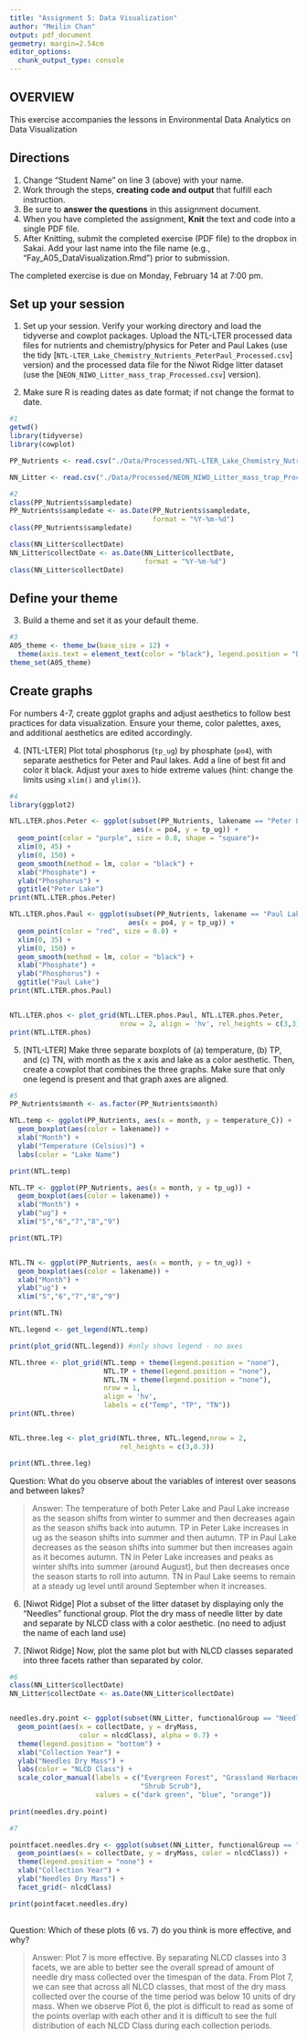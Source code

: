 ```yaml
---
title: "Assignment 5: Data Visualization"
author: "Meilin Chan"
output: pdf_document
geometry: margin=2.54cm
editor_options: 
  chunk_output_type: console
---
```


## OVERVIEW

This exercise accompanies the lessons in Environmental Data Analytics on Data Visualization 

## Directions
1. Change "Student Name" on line 3 (above) with your name.
2. Work through the steps, **creating code and output** that fulfill each instruction.
3. Be sure to **answer the questions** in this assignment document.
4. When you have completed the assignment, **Knit** the text and code into a single PDF file.
5. After Knitting, submit the completed exercise (PDF file) to the dropbox in Sakai. Add your last name into the file name (e.g., "Fay_A05_DataVisualization.Rmd") prior to submission.

The completed exercise is due on Monday, February 14 at 7:00 pm.



## Set up your session 
1. Set up your session. Verify your working directory and load the tidyverse 
and cowplot packages. Upload the NTL-LTER processed data files for nutrients 
and chemistry/physics for Peter and Paul Lakes (use the tidy 
[`NTL-LTER_Lake_Chemistry_Nutrients_PeterPaul_Processed.csv`] version) and 
the processed data file for the Niwot Ridge litter dataset (use the [`NEON_NIWO_Litter_mass_trap_Processed.csv`] version). 

2. Make sure R is reading dates as date format; if not change the format to date.

```r
#1 
getwd()
library(tidyverse)
library(cowplot)

PP_Nutrients <- read.csv("./Data/Processed/NTL-LTER_Lake_Chemistry_Nutrients_PeterPaul_Processed.csv", stringsAsFactors = FALSE)

NN_Litter <- read.csv("./Data/Processed/NEON_NIWO_Litter_mass_trap_Processed.csv", stringsAsFactors = TRUE)

#2 
class(PP_Nutrients$sampledate)
PP_Nutrients$sampledate <- as.Date(PP_Nutrients$sampledate, 
                                   format = "%Y-%m-%d")
class(PP_Nutrients$sampledate)

class(NN_Litter$collectDate)
NN_Litter$collectDate <- as.Date(NN_Litter$collectDate, 
                                 format = "%Y-%m-%d")
class(NN_Litter$collectDate)

```
## Define your theme
3. Build a theme and set it as your default theme.

```r
#3
A05_theme <- theme_bw(base_size = 12) +
  theme(axis.text = element_text(color = "black"), legend.position = "bottom")
theme_set(A05_theme)
```

## Create graphs
For numbers 4-7, create ggplot graphs and adjust aesthetics to follow best practices for data visualization. Ensure your theme, color palettes, axes, and additional aesthetics are edited accordingly.

4. [NTL-LTER] Plot total phosphorus (`tp_ug`) by phosphate (`po4`), with separate aesthetics for Peter and Paul lakes. Add a line of best fit and color it black. Adjust your axes to hide extreme values (hint: change the limits using `xlim()` and `ylim()`).

```r
#4
library(ggplot2)

NTL.LTER.phos.Peter <- ggplot(subset(PP_Nutrients, lakename == "Peter Lake"), 
                              aes(x = po4, y = tp_ug)) +
  geom_point(color = "purple", size = 0.8, shape = "square")+
  xlim(0, 45) +
  ylim(0, 150) +
  geom_smooth(method = lm, color = "black") +
  xlab("Phosphate") +
  ylab("Phosphorus") +
  ggtitle("Peter Lake")
print(NTL.LTER.phos.Peter)

NTL.LTER.phos.Paul <- ggplot(subset(PP_Nutrients, lakename == "Paul Lake"), 
                             aes(x = po4, y = tp_ug)) +
  geom_point(color = "red", size = 0.8) +
  xlim(0, 35) +
  ylim(0, 150) +
  geom_smooth(method = lm, color = "black") +
  xlab("Phosphate") +
  ylab("Phosphorus") +
  ggtitle("Paul Lake")
print(NTL.LTER.phos.Paul)


NTL.LTER.phos <- plot_grid(NTL.LTER.phos.Paul, NTL.LTER.phos.Peter, 
                           nrow = 2, align = 'hv', rel_heights = c(3,3))
print(NTL.LTER.phos)

```


5. [NTL-LTER] Make three separate boxplots of (a) temperature, (b) TP, and (c) TN, with month as the x axis and lake as a color aesthetic. Then, create a cowplot that combines the three graphs. Make sure that only one legend is present and that graph axes are aligned.

```r
#5
PP_Nutrients$month <- as.factor(PP_Nutrients$month)

NTL.temp <- ggplot(PP_Nutrients, aes(x = month, y = temperature_C)) +
  geom_boxplot(aes(color = lakename)) +
  xlab("Month") +
  ylab("Temperature (Celsius)") +
  labs(color = "Lake Name")

print(NTL.temp)

NTL.TP <- ggplot(PP_Nutrients, aes(x = month, y = tp_ug)) +
  geom_boxplot(aes(color = lakename)) +
  xlab("Month") +
  ylab("ug") +
  xlim("5","6","7","8","9")

print(NTL.TP)


NTL.TN <- ggplot(PP_Nutrients, aes(x = month, y = tn_ug)) +
  geom_boxplot(aes(color = lakename)) +
  xlab("Month") +
  ylab("ug") +
  xlim("5","6","7","8","9")

print(NTL.TN)

NTL.legend <- get_legend(NTL.temp)

print(plot_grid(NTL.legend)) #only shows legend - no axes

NTL.three <- plot_grid(NTL.temp + theme(legend.position = "none"),
                       NTL.TP + theme(legend.position = "none"),
                       NTL.TN + theme(legend.position = "none"),
                       nrow = 1, 
                       align = 'hv',
                       labels = c("Temp", "TP", "TN"))
print(NTL.three) 


NTL.three.leg <- plot_grid(NTL.three, NTL.legend,nrow = 2, 
                           rel_heights = c(3,0.3))

print(NTL.three.leg)


```

Question: What do you observe about the variables of interest over seasons and between lakes? 

> Answer: The temperature of both Peter Lake and Paul Lake increase as the 
season shifts from winter to summer and then decreases again as the season 
shifts back into autumn. TP in Peter Lake increases in ug as the season shifts 
into summer and then autumn. TP in Paul Lake decreases as the season shifts 
into summer but then increases again as it becomes autumn. TN in Peter Lake 
increases and peaks as winter shifts into summer (around August), but then 
decreases once the season starts to roll into autumn. TN in Paul Lake seems 
to remain at a steady ug level until around September when it increases. 

6. [Niwot Ridge] Plot a subset of the litter dataset by displaying only the "Needles" functional group. Plot the dry mass of needle litter by date and separate by NLCD class with a color aesthetic. (no need to adjust the name of each land use)

7. [Niwot Ridge] Now, plot the same plot but with NLCD classes separated into three facets rather than separated by color. 

```r
#6
class(NN_Litter$collectDate)
NN_Litter$collectDate <- as.Date(NN_Litter$collectDate)


needles.dry.point <- ggplot(subset(NN_Litter, functionalGroup == "Needles")) +
  geom_point(aes(x = collectDate, y = dryMass, 
                 color = nlcdClass), alpha = 0.7) +
  theme(legend.position = "bottom") +
  xlab("Collection Year") +
  ylab("Needles Dry Mass") +
  labs(color = "NLCD Class") +
  scale_color_manual(labels = c("Evergreen Forest", "Grassland Herbaceous", 
                                "Shrub Scrub"),
                     values = c("dark green", "blue", "orange"))
                      
print(needles.dry.point)

#7

pointfacet.needles.dry <- ggplot(subset(NN_Litter, functionalGroup == "Needles")) +
  geom_point(aes(x = collectDate, y = dryMass, color = nlcdClass)) +
  theme(legend.position = "none") +
  xlab("Collection Year") +
  ylab("Needles Dry Mass") +
  facet_grid(~ nlcdClass)

print(pointfacet.needles.dry)
  

```
Question: Which of these plots (6 vs. 7) do you think is more effective, and why?

> Answer: Plot 7 is more effective. By separating NLCD classes into 3 facets,
we are able to better see the overall spread of amount of needle dry mass 
collected over the timespan of the data. From Plot 7, we can see that across 
all NLCD classes, that most of the dry mass collected over the course of the 
time period was below 10 units of dry mass. When we observe Plot 6, the plot is difficult to read as some of the points overlap with each other and it is 
difficult to see the full distribution of each NLCD Class during each collection 
periods. 
